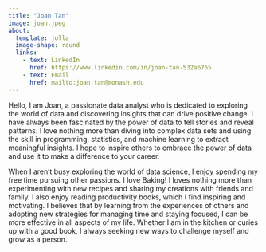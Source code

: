 ```yaml
---
title: "Joan Tan"
image: joan.jpeg
about: 
  template: jolla
  image-shape: round
  links: 
    - text: LinkedIn
      href: https://www.linkedin.com/in/joan-tan-532a6765
    - text: Email
      href: mailto:joan.tan@monash.edu
---
```


Hello, I am Joan, a passionate data analyst who is dedicated to exploring the world of data and discovering insights that can drive positive change. I have always been fascinated by the power of data to tell stories and reveal patterns. I love nothing more than diving into complex data sets and using the skill in programming, statistics, and machine learning to extract meaningful insights. I hope to inspire others to embrace the power of data and use it to make a difference to your career.

When I aren't busy exploring the world of data science, I enjoy spending my free time pursuing other passions. I love Baking! I loves nothing more than experimenting with new recipes and sharing my creations with friends and family. I also enjoy reading productivity books, which I find inspiring and motivating. I believes that by learning from the experiences of others and adopting new strategies for managing time and staying focused, I can be more effective in all aspects of my life. Whether I am in the kitchen or curies up with a good book, I always seeking new ways to challenge myself and grow as a person.

